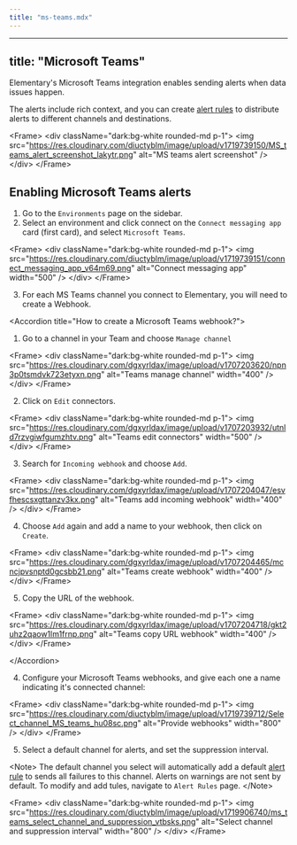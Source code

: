 ```yaml
---
title: "ms-teams.mdx"
---
```


---
title: "Microsoft Teams"
---

Elementary's Microsoft Teams integration enables sending alerts when data issues happen.

The alerts include rich context, and you can create [alert rules](/features/alerts-and-incidents/alert-rules) to distribute alerts to different channels and destinations.

&lt;Frame&gt;
  &lt;div className="dark:bg-white rounded-md p-1"&gt;
    &lt;img
      src="https://res.cloudinary.com/diuctyblm/image/upload/v1719739150/MS_teams_alert_screenshot_lakytr.png"
      alt="MS teams alert screenshot"
    /&gt;
  &lt;/div&gt;
&lt;/Frame&gt;

## Enabling Microsoft Teams alerts

1. Go to the `Environments` page on the sidebar.
2. Select an environment and click connect on the `Connect messaging app` card (first card), and select `Microsoft Teams`.

&lt;Frame&gt;
  &lt;div className="dark:bg-white rounded-md p-1"&gt;
    &lt;img
      src="https://res.cloudinary.com/diuctyblm/image/upload/v1719739151/connect_messaging_app_v64m69.png"
      alt="Connect messaging app"
      width="500"
    /&gt;
  &lt;/div&gt;
&lt;/Frame&gt;

3. For each MS Teams channel you connect to Elementary, you will need to create a Webhook.

&lt;Accordion title="How to create a Microsoft Teams webhook?"&gt;
  1. Go to a channel in your Team and choose `Manage channel`

&lt;Frame&gt;
  &lt;div className="dark:bg-white rounded-md p-1"&gt;
    &lt;img
        src="https://res.cloudinary.com/dgxyrldax/image/upload/v1707203620/npn3p0tsmdvk723etyxn.png"
        alt="Teams manage channel"
        width="400"
    /&gt;
  &lt;/div&gt;
&lt;/Frame&gt;


2. Click on `Edit` connectors.

&lt;Frame&gt;
  &lt;div className="dark:bg-white rounded-md p-1"&gt;
    &lt;img
        src="https://res.cloudinary.com/dgxyrldax/image/upload/v1707203932/utnld7rzvgiwfgumzhtv.png"
        alt="Teams edit connectors"
        width="500"
    /&gt;
  &lt;/div&gt;
&lt;/Frame&gt;

3. Search for `Incoming webhook` and choose `Add`.

&lt;Frame&gt;
  &lt;div className="dark:bg-white rounded-md p-1"&gt;
    &lt;img
    src="https://res.cloudinary.com/dgxyrldax/image/upload/v1707204047/esvfhescsxgttanzv3kx.png"
    alt="Teams add incoming webhook"
    width="400"
    /&gt;
  &lt;/div&gt;
&lt;/Frame&gt;

4. Choose `Add` again and add a name to your webhook, then click on `Create`.

&lt;Frame&gt;
  &lt;div className="dark:bg-white rounded-md p-1"&gt;
&lt;img
src="https://res.cloudinary.com/dgxyrldax/image/upload/v1707204465/mcncjpvsnptd0gcsbb21.png"
alt="Teams create webhook"
width="400"
/&gt;
  &lt;/div&gt;
&lt;/Frame&gt;

5. Copy the URL of the webhook.

&lt;Frame&gt;
  &lt;div className="dark:bg-white rounded-md p-1"&gt;
&lt;img
src="https://res.cloudinary.com/dgxyrldax/image/upload/v1707204718/gkt2uhz2qaow1lm1frnp.png"
alt="Teams copy URL webhook"
width="400"
/&gt;
  &lt;/div&gt;
&lt;/Frame&gt;


&lt;/Accordion&gt;

4. Configure your Microsoft Teams webhooks, and give each one a name indicating it's connected channel:

&lt;Frame&gt;
  &lt;div className="dark:bg-white rounded-md p-1"&gt;
    &lt;img
      src="https://res.cloudinary.com/diuctyblm/image/upload/v1719739712/Select_channel_MS_teams_hu08sc.png"
      alt="Provide webhooks"
      width="800"
    /&gt;
  &lt;/div&gt;
&lt;/Frame&gt;

5. Select a default channel for alerts, and set the suppression interval.

&lt;Note&gt;
The default channel you select will automatically add a default [alert rule](/features/alerts-and-incidents/alert-rules)
to sends all failures to this channel. Alerts on warnings are not sent by default. To modify and add tules, navigate to `Alert Rules` page.
&lt;/Note&gt;


&lt;Frame&gt;
  &lt;div className="dark:bg-white rounded-md p-1"&gt;
    &lt;img
      src="https://res.cloudinary.com/diuctyblm/image/upload/v1719906740/ms_teams_select_channel_and_suppression_vtbsks.png"
      alt="Select channel and suppression interval"
width="800"
    /&gt;
  &lt;/div&gt;
&lt;/Frame&gt;
